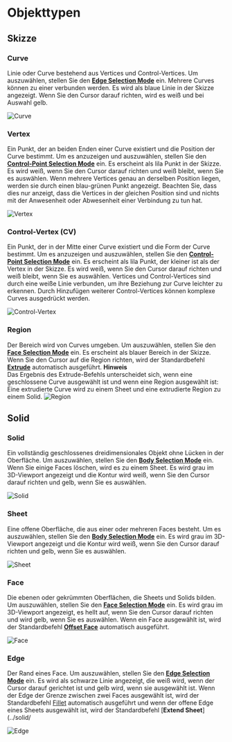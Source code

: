 
# Objekttypen

## Skizze

### Curve
Linie oder Curve bestehend aus Vertices und Control-Vertices.
Um auszuwählen, stellen Sie den [**Edge Selection Mode**](./selection-mode) ein.
Mehrere Curves können zu einer verbunden werden.
Es wird als blaue Linie in der Skizze angezeigt. Wenn Sie den Cursor darauf richten, wird es weiß und bei Auswahl gelb.

![Curve](/img/object-name-curve.png)

### Vertex
Ein Punkt, der an beiden Enden einer Curve existiert und die Position der Curve bestimmt.
Um es anzuzeigen und auszuwählen, stellen Sie den [**Control-Point Selection Mode**](./selection-mode) ein.
Es erscheint als lila Punkt in der Skizze. Es wird weiß, wenn Sie den Cursor darauf richten und weiß bleibt, wenn Sie es auswählen.
Wenn mehrere Vertices genau an derselben Position liegen, werden sie durch einen blau-grünen Punkt angezeigt.
Beachten Sie, dass dies nur anzeigt, dass die Vertices in der gleichen Position sind und nichts mit der Anwesenheit oder Abwesenheit einer Verbindung zu tun hat.

![Vertex](/img/object-name-vertex.png)

### Control-Vertex (CV)
Ein Punkt, der in der Mitte einer Curve existiert und die Form der Curve bestimmt.
Um es anzuzeigen und auszuwählen, stellen Sie den [**Control-Point Selection Mode**](./selection-mode) ein.
Es erscheint als lila Punkt, der kleiner ist als der Vertex in der Skizze. Es wird weiß, wenn Sie den Cursor darauf richten und weiß bleibt, wenn Sie es auswählen.
Vertices und Control-Vertices sind durch eine weiße Linie verbunden, um ihre Beziehung zur Curve leichter zu erkennen. Durch Hinzufügen weiterer Control-Vertices können komplexe Curves ausgedrückt werden.

![Control-Vertex](/img/object-name-cv.png)

### Region
Der Bereich wird von Curves umgeben. Um auszuwählen, stellen Sie den [**Face Selection Mode**](./selection-mode) ein.
Es erscheint als blauer Bereich in der Skizze. Wenn Sie den Cursor auf die Region richten, wird der Standardbefehl [**Extrude**](../solid/extrude) automatisch ausgeführt.
<Callout emoji="❗">
**Hinweis**<br />
Das Ergebnis des Extrude-Befehls unterscheidet sich, wenn eine geschlossene Curve ausgewählt ist und wenn eine Region ausgewählt ist: Eine extrudierte Curve wird zu einem Sheet und eine extrudierte Region zu einem Solid.
</Callout>
![Region](/img/object-name-region.png)

## Solid

### Solid
Ein vollständig geschlossenes dreidimensionales Objekt ohne Lücken in der Oberfläche. Um auszuwählen, stellen Sie den [**Body Selection Mode**](./selection-mode) ein. Wenn Sie einige Faces löschen, wird es zu einem Sheet. Es wird grau im 3D-Viewport angezeigt und die Kontur wird weiß, wenn Sie den Cursor darauf richten und gelb, wenn Sie es auswählen.

![Solid](/img/object-name-solid.png)

### Sheet
Eine offene Oberfläche, die aus einer oder mehreren Faces besteht. Um es auszuwählen, stellen Sie den [**Body Selection Mode**](./selection-mode) ein. Es wird grau im 3D-Viewport angezeigt und die Kontur wird weiß, wenn Sie den Cursor darauf richten und gelb, wenn Sie es auswählen.

![Sheet](/img/object-name-sheet.png)

### Face
Die ebenen oder gekrümmten Oberflächen, die Sheets und Solids bilden. Um auszuwählen, stellen Sie den [**Face Selection Mode**](./selection-mode) ein. Es wird grau im 3D-Viewport angezeigt, es hellt auf, wenn Sie den Cursor darauf richten und wird gelb, wenn Sie es auswählen. Wenn ein Face ausgewählt ist, wird der Standardbefehl [**Offset Face**](../solid/offset-face) automatisch ausgeführt.

![Face](/img/object-name-face.png)

### Edge
Der Rand eines Face.
Um auszuwählen, stellen Sie den [**Edge Selection Mode**](./selection-mode) ein. Es wird als schwarze Linie angezeigt, die weiß wird, wenn der Cursor darauf gerichtet ist und gelb wird, wenn sie ausgewählt ist. Wenn der Edge der Grenze zwischen zwei Faces ausgewählt ist, wird der Standardbefehl [Fillet](../solid/fillet) automatisch ausgeführt und wenn der offene Edge eines Sheets ausgewählt ist, wird der Standardbefehl [**Extend Sheet**](../solid/

![Edge](/img/object-name-edge.png)